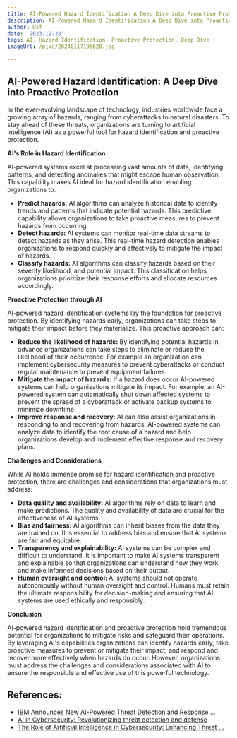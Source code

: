 ```yaml
---
title: AI-Powered Hazard Identification A Deep Dive into Proactive Protection
description: AI-Powered Hazard Identification A Deep Dive into Proactive Protection
author: Usf
date: '2023-12-28'
tags: AI, Hazard Identification, Proactive Protection, Deep Dive
imageUrl: /pixa/20240117195620.jpg

---
```

##  AI-Powered Hazard Identification: A Deep Dive  into Proactive Protection

In the ever-evolving landscape of technology, industries worldwide face a growing array of hazards, ranging from cyberattacks to natural disasters. To stay ahead of  these  threats, organizations are turning to artificial intelligence (AI) as a powerful tool for hazard identification and proactive protection.

**AI's Role in Hazard Identification**

AI-powered systems excel at processing  vast  amounts of  data, identifying patterns, and  detecting anomalies that might escape human observation. This capability makes AI ideal  for  hazard identification enabling  organizations to:

* **Predict hazards:** AI algorithms can  analyze  historical data to identify trends and patterns  that indicate potential hazards. This predictive capability allows organizations to take proactive measures to prevent hazards from occurring.
*  **Detect hazards:** AI systems can monitor real-time data streams to detect hazards  as they  arise. This real-time hazard detection enables  organizations to respond quickly and effectively to mitigate the impact of hazards.
*  **Classify hazards:** AI algorithms can classify hazards based on their  severity likelihood, and potential impact. This classification helps  organizations prioritize  their response efforts and allocate resources accordingly.

**Proactive Protection through AI**

AI-powered hazard identification systems lay  the foundation for proactive protection. By identifying  hazards early, organizations can take  steps to mitigate their impact before they materialize. This proactive approach can:

*  **Reduce the likelihood of hazards:** By identifying potential hazards in advance organizations can take steps to eliminate or reduce  the likelihood of their occurrence.  For example an organization can implement cybersecurity measures to prevent cyberattacks  or conduct regular maintenance to prevent equipment failures.
* **Mitigate the impact of hazards:** If a hazard does occur AI-powered systems can  help organizations mitigate its impact. For example, an AI-powered system can automatically shut down affected systems to prevent the spread of a cyberattack or activate backup systems to minimize downtime.
* **Improve response and recovery:** AI can also assist organizations in responding to and recovering from hazards. AI-powered systems can analyze  data to identify the root cause of a  hazard and help organizations develop and  implement effective response and recovery plans.

**Challenges and Considerations**

While AI holds immense promise for hazard identification and proactive protection, there are challenges and considerations that organizations  must address:

* **Data quality and availability:** AI algorithms rely on data to learn and make predictions. The quality and availability  of data are crucial for the effectiveness of AI systems.
* **Bias and fairness:** AI algorithms can inherit biases  from  the data  they are trained on. It is essential to address bias and  ensure that AI systems are fair and  equitable.
* **Transparency and explainability:** AI systems can be complex and difficult to understand. It is important to make AI systems transparent and explainable  so that  organizations can understand how they work and make informed decisions based on  their output.
* **Human oversight and  control:** AI  systems should not operate autonomously without human oversight and control. Humans must retain the ultimate responsibility for decision-making and ensuring that AI systems are used ethically and responsibly.

**Conclusion**

AI-powered hazard identification  and proactive protection hold tremendous potential for  organizations to mitigate risks and safeguard their operations. By leveraging AI's capabilities  organizations  can identify hazards early, take proactive measures to prevent or  mitigate their impact, and  respond and recover more  effectively when hazards do  occur. However, organizations must address the challenges and considerations associated with AI to ensure the  responsible and effective use of this powerful technology.

## References:
- [IBM Announces New AI-Powered Threat Detection and Response ...](https://newsroom.ibm.com/2023-10-05-IBM-Announces-New-AI-Powered-Threat-Detection-and-Response-Services)
- [AI in Cybersecurity: Revolutionizing threat detection and defense](https://datasciencedojo.com/blog/ai-in-cybersecurity/)
- [The Role of Artificial Intelligence in Cybersecurity: Enhancing Threat ...](https://www.linkedin.com/pulse/role-artificial-intelligence-cybersecurity-enhancing-threat-1c)

